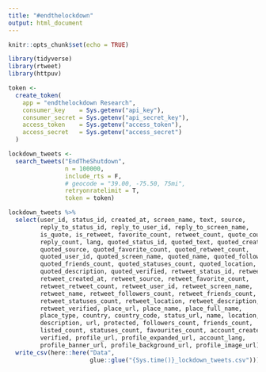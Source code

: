 ```yaml
---
title: "#endthelockdown"
output: html_document
---
```


```r
knitr::opts_chunk$set(echo = TRUE)
```

```r
library(tidyverse)
library(rtweet)
library(httpuv)
```

```r
token <-
  create_token(
    app = "endthelockdown Research",
    consumer_key    = Sys.getenv("api_key"),
    consumer_secret = Sys.getenv("api_secret_key"),
    access_token    = Sys.getenv("access_token"),
    access_secret   = Sys.getenv("access_secret")
  )
```


```r
lockdown_tweets <- 
  search_tweets("EndTheShutdown",
                n = 100000,
                include_rts = F,
                # geocode = "39.00, -75.50, 75mi",
                retryonratelimit = T,
                token = token)
```

```r
lockdown_tweets %>% 
  select(user_id, status_id, created_at, screen_name, text, source,
         reply_to_status_id, reply_to_user_id, reply_to_screen_name,
         is_quote, is_retweet, favorite_count, retweet_count, quote_count,
         reply_count, lang, quoted_status_id, quoted_text, quoted_created_at, 
         quoted_source, quoted_favorite_count, quoted_retweet_count,
         quoted_user_id, quoted_screen_name, quoted_name, quoted_followers_count,
         quoted_friends_count, quoted_statuses_count, quoted_location,
         quoted_description, quoted_verified, retweet_status_id, retweet_text,
         retweet_created_at, retweet_source, retweet_favorite_count,
         retweet_retweet_count, retweet_user_id, retweet_screen_name,
         retweet_name, retweet_followers_count, retweet_friends_count,
         retweet_statuses_count, retweet_location, retweet_description,
         retweet_verified, place_url, place_name, place_full_name,
         place_type, country, country_code, status_url, name, location,
         description, url, protected, followers_count, friends_count,
         listed_count, statuses_count, favourites_count, account_created_at,
         verified, profile_url, profile_expanded_url, account_lang, 
         profile_banner_url, profile_background_url, profile_image_url) %>% 
  write_csv(here::here("Data", 
                       glue::glue("{Sys.time()}_lockdown_tweets.csv")))
```









